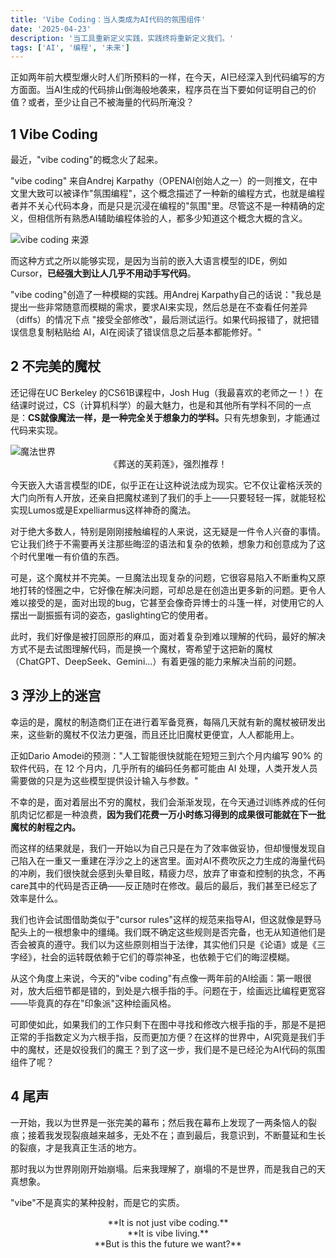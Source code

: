 ```yaml
---
title: 'Vibe Coding：当人类成为AI代码的氛围组件'
date: '2025-04-23'
description: '当工具重新定义实践，实践终将重新定义我们。'
tags: ['AI', '编程', '未来']
---
```


正如两年前大模型爆火时人们所预料的一样，在今天，AI已经深入到代码编写的方方面面。当AI生成的代码排山倒海般地袭来，程序员在当下要如何证明自己的价值？或者，至少让自己不被海量的代码所淹没？

## 1 Vibe Coding

最近，"vibe coding"的概念火了起来。

"vibe coding" 来自Andrej Karpathy（OPENAI创始人之一）的一则推文，在中文里大致可以被译作"氛围编程"，这个概念描述了一种新的编程方式，也就是编程者并不关心代码本身，而是只是沉浸在编程的"氛围"里。尽管这不是一种精确的定义，但相信所有熟悉AI辅助编程体验的人，都多少知道这个概念大概的含义。

<div style={{ display: 'flex', justifyContent: 'center', margin: '20px 0' }}>
  <img
    src="/images/blog/vibe-coding/1.JPG"
    alt="vibe coding 来源"
    style={{ maxWidth: '100%', height: 'auto' }}
  />
</div>

而这种方式之所以能够实现，是因为当前的嵌入大语言模型的IDE，例如 Cursor，**已经强大到让人几乎不用动手写代码**。

"vibe coding"创造了一种模糊的实践。用Andrej Karpathy自己的话说："我总是提出一些非常随意而模糊的需求，要求AI来实现，然后总是在不查看任何差异（diffs）的情况下点 "接受全部修改"，最后测试运行。如果代码报错了，就把错误信息复制粘贴给 AI，AI在阅读了错误信息之后基本都能修好。"

## 2 不完美的魔杖

还记得在UC Berkeley 的CS61B课程中，Josh Hug（我最喜欢的老师之一！）在结课时说过，CS（计算机科学）的最大魅力，也是和其他所有学科不同的一点是：<b>CS就像魔法一样，是一种完全关于想象力的学科。</b>只有先想象到，才能通过代码来实现。

<div style={{ display: 'flex', justifyContent: 'center', margin: '20px 0' }}>
  <img
    src="/images/blog/vibe-coding/2.WEBP"
    alt="魔法世界"
    style={{ maxWidth: '100%', height: 'auto' }}
  />
</div>
<center>《葬送的芙莉莲》，强烈推荐！</center>

今天嵌入大语言模型的IDE，似乎正在让这种说法成为现实。它不仅让霍格沃茨的大门向所有人开放，还亲自把魔杖递到了我们的手上——只要轻轻一挥，就能轻松实现Lumos或是Expelliarmus这样神奇的魔法。

对于绝大多数人，特别是刚刚接触编程的人来说，这无疑是一件令人兴奋的事情。它让我们终于不需要再关注那些晦涩的语法和复杂的依赖，想象力和创意成为了这个时代里唯一有价值的东西。

可是，这个魔杖并不完美。一旦魔法出现复杂的问题，它很容易陷入不断重构又原地打转的怪圈之中，它好像在解决问题，可却总是在创造出更多新的问题。更令人难以接受的是，面对出现的bug，它甚至会像奇异博士的斗篷一样，对使用它的人摆出一副振振有词的姿态，gaslighting它的使用者。

此时，我们好像是被打回原形的麻瓜，面对着复杂到难以理解的代码，最好的解决方式不是去试图理解代码，而是换一个魔杖，寄希望于这把新的魔杖（ChatGPT、DeepSeek、Gemini…）有着更强的能力来解决当前的问题。

## 3 浮沙上的迷宫

幸运的是，魔杖的制造商们正在进行着军备竞赛，每隔几天就有新的魔杖被研发出来，这些新的魔杖不仅法力更强，而且还比旧魔杖更便宜，人人都能用上。

正如Dario Amodei的预测："人工智能很快就能在短短三到六个月内编写 90% 的软件代码，在 12 个月内，几乎所有的编码任务都可能由 AI 处理，人类开发人员需要做的只是为这些模型提供设计输入与参数。"

不幸的是，面对着层出不穷的魔杖，我们会渐渐发现，在今天通过训练养成的任何肌肉记忆都是一种浪费，**因为我们花费一万小时练习得到的成果很可能就在下一批魔杖的射程之内。**

而这样的结果就是，我们一开始以为自己只是在为了效率做妥协，但却慢慢发现自己陷入在一重又一重建在浮沙之上的迷宫里。面对AI不费吹灰之力生成的海量代码的冲刷，我们很快就会感到头晕目眩，精疲力尽，放弃了审查和控制的执念，不再care其中的代码是否正确——反正随时在修改。最后的最后，我们甚至已经忘了效率是什么。

我们也许会试图借助类似于"cursor rules"这样的规范来指导AI，但这就像是野马配头上的一根想象中的缰绳。我们既不确定这些规则是否完备，也无从知道他们是否会被真的遵守。我们以为这些原则相当于法律，其实他们只是《论语》或是《三字经》，社会的运转既依赖于它们的尊崇神圣，也依赖于它们的晦涩模糊。

从这个角度上来说，今天的"vibe coding"有点像一两年前的AI绘画：第一眼很对，放大后细节都是错的，到处是六根手指的手。问题在于，绘画远比编程更宽容——毕竟真的存在"印象派"这种绘画风格。

可即使如此，如果我们的工作只剩下在图中寻找和修改六根手指的手，那是不是把正常的手指数定义为六根手指，反而更加方便？在这样的世界中，AI究竟是我们手中的魔杖，还是奴役我们的魔王？到了这一步，我们是不是已经沦为AI代码的氛围组件了呢？

## 4 尾声

一开始，我以为世界是一张完美的幕布；然后我在幕布上发现了一两条恼人的裂痕；接着我发现裂痕越来越多，无处不在；直到最后，我意识到，不断蔓延和生长的裂痕，才是我真正生活的地方。

那时我以为世界刚刚开始崩塌。后来我理解了，崩塌的不是世界，而是我自己的天真想象。

"vibe"不是真实的某种投射，而是它的实质。

<center>**It is not just vibe coding.**</center>

<center>**It is vibe living.**</center>

<center>**But is this the future we want?**</center>
